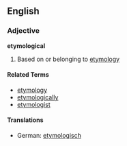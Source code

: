 ==English==
===Adjective===
'''etymological'''
# Based on or belonging to [[etymology]]

====Related Terms====
* [[etymology]]
* [[etymologically]]
* [[etymologist]]

====Translations====
* German: [[etymologisch]]